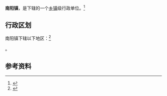 {{中国乡级行政区|32/06/81/106/000}}

'''南阳镇'''，是{{PRC admin/fullname|32/06/81/106/000|3}}下辖的一个[[乡镇|乡镇]]级行政单位。<ref>{{PRC admin/ref sgc|{{PRC admin/parent|32/06/81/106/000}}}}</ref>

== 行政区划 ==

南阳镇下辖以下地区：<ref>{{PRC admin/ref sgc|32/06/81/106/000}}</ref>

{{PRC admin/children|32/06/81/106/000}}。

== 参考资料 ==

{{reflist}}

{{PRC admin/navcat|32/06/81/106/000}}
{{江苏行政区划小作品}}